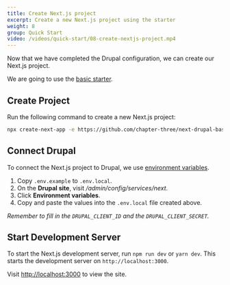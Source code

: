 ```yaml
---
title: Create Next.js project
excerpt: Create a new Next.js project using the starter
weight: 8
group: Quick Start
video: /videos/quick-start/08-create-nextjs-project.mp4
---
```


Now that we have completed the Drupal configuration, we can create our Next.js project.

We are going to use the [basic starter](https://github.com/chapter-three/next-drupal/tree/master/starters/basic-starter).

## Create Project

Run the following command to create a new Next.js project:

```sh
npx create-next-app -e https://github.com/chapter-three/next-drupal-basic-starter
```

## Connect Drupal

To connect the Next.js project to Drupal, we use [environment variables](https://nextjs.org/docs/basic-features/environment-variables).

1. Copy `.env.example` to `.env.local`.
2. On the **Drupal site**, visit _/admin/config/services/next_.
3. Click **Environment variables**.
4. Copy and paste the values into the `.env.local` file created above.

_Remember to fill in the `DRUPAL_CLIENT_ID` and the `DRUPAL_CLIENT_SECRET`._

## Start Development Server

To start the Next.js development server, run `npm run dev` or `yarn dev`. This starts the development server on `http://localhost:3000`.

Visit [http://localhost:3000](http://localhost:3000) to view the site.
